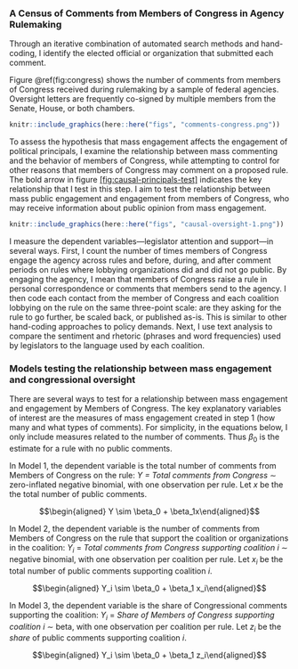 <!--## Data and Methods {#oversight-methods}-->

### A Census of Comments from Members of Congress in Agency Rulemaking 

Through an iterative combination of automated search methods and hand-coding, I identify the elected official or organization that submitted each comment.

Figure \@ref(fig:congress) shows the number of comments from members of Congress received during rulemaking by a sample of federal agencies. Oversight letters are frequently co-signed by multiple members from the Senate, House, or both chambers. 

```r
knitr::include_graphics(here::here("figs", "comments-congress.png"))
```

To assess the hypothesis that mass engagement affects the engagement of
political principals, I examine the relationship between mass commenting
and the behavior of members of Congress, while attempting to control for
other reasons that members of Congress may comment on a proposed rule.
The bold arrow in figure
[\[fig:causal-principals-test\]](#fig:causal-principals-test){reference-type="ref"
reference="fig:causal-principals-test"} indicates the key relationship
that I test in this step. I aim to test the relationship between mass
public engagement and engagement from members of Congress, who may
receive information about public opinion from mass engagement.

```r
knitr::include_graphics(here::here("figs", "causal-oversight-1.png"))
```



I measure the dependent variables---legislator attention and support---in several ways. First, I count the number of times members of Congress
engage the agency across rules and before, during, and after comment
periods on rules where lobbying organizations did and did not go public.
By engaging the agency, I mean that members of Congress raise a rule in
personal correspondence or comments that members send to the agency. I
then code each contact from the member of Congress and each coalition
lobbying on the rule on the same three-point scale: are they asking for
the rule to go further, be scaled back, or published as-is. This is
similar to other hand-coding approaches to policy demands. Next, I use
text analysis to compare the sentiment and rhetoric (phrases and word
frequencies) used by legislators to the language used by each coalition.



### Models testing the relationship between mass engagement and congressional oversight

There are several ways to test for a relationship between mass
engagement and engagement by Members of Congress. The key explanatory
variables of interest are the measures of mass engagement created in
step 1 (how many and what types of comments). For simplicity, in the
equations below, I only include measures related to the number of
comments. Thus $\beta_0$ is the estimate for a rule with no public
comments.

In Model 1, the dependent variable is the total number of comments from
Members of Congress on the rule: *$Y$ = Total comments from Congress*
$\sim$ zero-inflated negative binomial, with one observation per rule.
Let $x$ be the the total number of public comments.

$$\begin{aligned}
    Y \sim \beta_0 + \beta_1x\end{aligned}$$

In Model 2, the dependent variable is the number of comments from
Members of Congress on the rule that support the coalition or
organizations in the coalition: $Y_i$ = *Total comments from Congress
supporting coalition $i$* $\sim$ negative binomial, with one observation
per coalition per rule. Let $x_i$ be the total number of public comments
supporting coalition $i$.

$$\begin{aligned}
    Y_i \sim \beta_0 + \beta_1 x_i\end{aligned}$$

In Model 3, the dependent variable is the share of Congressional
comments supporting the coalition: $Y_i$ = *Share of Members of Congress
supporting coalition $i$* $\sim$ beta, with one observation per
coalition per rule. Let $z_i$ be the *share* of public comments
supporting coalition $i$.

$$\begin{aligned}
    Y_i \sim \beta_0 + \beta_1 z_i\end{aligned}$$
<!--
In Model 4, the dependent variable is rhetorical similarity between
comments of each coalition $i$ and each Members of Congress $j$:
$Y_{ij}$ = *Text similarity score between legislator comment and
coalition $i$ texts*, with one observation per legislator comment per
coalition. Let $z_i$ be the share of public comments supporting
coalition $i$.

$$\begin{aligned}
    Y_{ij} ~ \sim \beta_0 + \beta_1 z_i\end{aligned}$$

#### Limitations.

One challenge is controlling for rule salience, which may affect
both public and legislator attention (indeed, both are endogenous to
rule salience). Another challenge will be controlling for latent public
opinion, which may usually, but not exclusively, be revealed to
legislators through mass engagement.

-->

